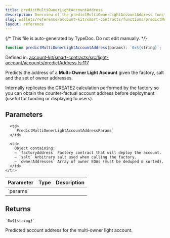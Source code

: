 ```yaml
---
title: predictMultiOwnerLightAccountAddress
description: Overview of the predictMultiOwnerLightAccountAddress function
slug: wallets/reference/account-kit/smart-contracts/functions/predictMultiOwnerLightAccountAddress
layout: reference
---
```


{/* This file is auto-generated by TypeDoc. Do not edit manually. */}

```ts
function predictMultiOwnerLightAccountAddress(params): `0x${string}`;
```

Defined in: [account-kit/smart-contracts/src/light-account/accounts/predictAddress.ts:117](https://github.com/alchemyplatform/aa-sdk/blob/c1a84188d03473acac2fdb49fb7cd7fdba73169b/account-kit/smart-contracts/src/light-account/accounts/predictAddress.ts#L117)

Predicts the address of a **Multi-Owner Light Account** given the factory, salt
and the set of owner addresses.

Internally replicates the CREATE2 calculation performed by the factory so
you can obtain the counter-factual account address before deployment (useful
for funding or displaying to users).

## Parameters

<table>
  <thead>
    <tr>
      <th align="left">Parameter</th>
      <th align="left">Type</th>
      <th align="left">Description</th>
    </tr>
  </thead>

  <tbody>
    <tr>
      <td>
        `params`
      </td>

      <td>
        `PredictMultiOwnerLightAccountAddressParams`
      </td>

      <td>
        Object containing:
        – `factoryAddress` Factory contract that will deploy the account.
        – `salt` Arbitrary salt used when calling the factory.
        – `ownerAddresses` Array of owner EOAs (must be deduped & sorted).
      </td>
    </tr>

  </tbody>
</table>

## Returns

`` `0x${string}` ``

Predicted account address for the multi-owner light account.
